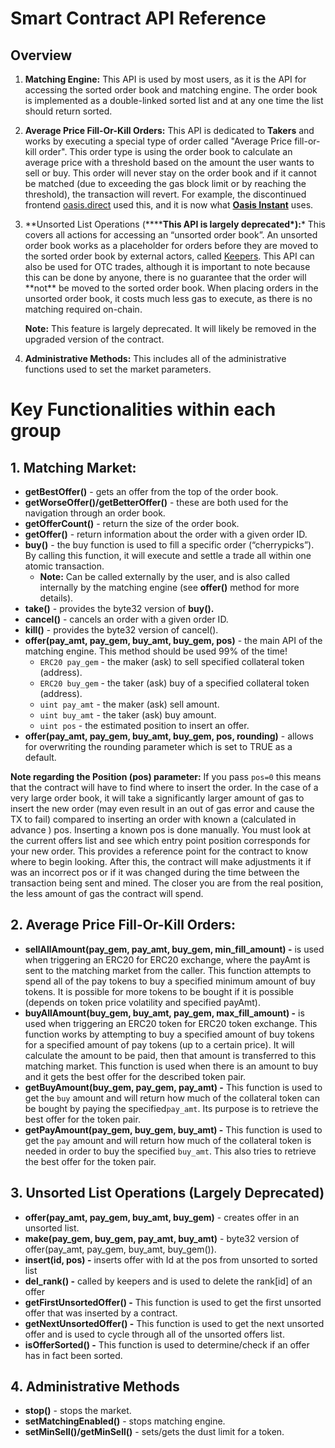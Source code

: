 
<DocsLayout>

# Smart Contract API Reference

## Overview

1. **Matching Engine:** This API is used by most users, as it is the API for accessing the sorted order book and matching engine. The order book is implemented as a double-linked sorted list and at any one time the list should return sorted.
2. **Average Price Fill-Or-Kill Orders:** This API is dedicated to **Takers** and works by executing a special type of order called "Average Price fill-or-kill order". This order type is using the order book to calculate an average price with a threshold based on the amount the user wants to sell or buy. This order will never stay on the order book and if it cannot be matched (due to exceeding the gas block limit or by reaching the threshold), the transaction will revert. For example, the discontinued frontend [oasis.direct](https://oasis.direct) used this, and it is now what **[Oasis Instant](http://oasis.app/instant)** uses.
3. **Unsorted List Operations (\*\*\*\***This API is largely deprecated\*):**\* This covers all actions for accessing an “unsorted order book”. An unsorted order book works as a placeholder for orders before they are moved to the sorted order book by external actors, called [Keepers](https://github.com/makerdao/developerguides/blob/master/keepers/auctions/auctions-101.md#keepers). This API can also be used for OTC trades, although it is important to note because this can be done by anyone, there is no guarantee that the order will **not\*\* be moved to the sorted order book. When placing orders in the unsorted order book, it costs much less gas to execute, as there is no matching required on-chain.

   **Note:** This feature is largely deprecated. It will likely be removed in the upgraded version of the contract.

4. **Administrative Methods:** This includes all of the administrative functions used to set the market parameters.

# Key Functionalities within each group

## 1. Matching Market:

- **getBestOffer()** - gets an offer from the top of the order book.
- **getWorseOffer()/getBetterOffer()** - these are both used for the navigation through an order book.
- **getOfferCount()** - return the size of the order book.
- **getOffer()** - return information about the order with a given order ID.
- **buy()** - the buy function is used to fill a specific order (“cherrypicks”). By calling this function, it will execute and settle a trade all within one atomic transaction.
  - **Note:** Can be called externally by the user, and is also called internally by the matching engine (see **offer()** method for more details).
- **take()** - provides the byte32 version of **buy().**
- **cancel()** - cancels an order with a given order ID.
- **kill()** - provides the byte32 version of cancel().
- **offer(pay_amt, pay_gem, buy_amt, buy_gem, pos)** - the main API of the matching engine. This method should be used 99% of the time!
  - `ERC20 pay_gem` - the maker (ask) to sell specified collateral token (address).
  - `ERC20 buy_gem` - the taker (ask) buy of a specified collateral token (address).
  - `uint pay_amt` - the maker (ask) sell amount.
  - `uint buy_amt` - the taker (ask) buy amount.
  - `uint pos` - the estimated position to insert an offer.
- **offer(pay_amt, pay_gem, buy_amt, buy_gem, pos, rounding)** - allows for overwriting the rounding parameter which is set to TRUE as a default.

**Note regarding the Position (pos) parameter:** If you pass `pos=0` this means that the contract will have to find where to insert the order. In the case of a very large order book, it will take a significantly larger amount of gas to insert the new order (may even result in an out of gas error and cause the TX to fail) compared to inserting an order with known a (calculated in advance ) pos. Inserting a known pos is done manually. You must look at the current offers list and see which entry point position corresponds for your new order. This provides a reference point for the contract to know where to begin looking. After this, the contract will make adjustments it if was an incorrect pos or if it was changed during the time between the transaction being sent and mined. The closer you are from the real position, the less amount of gas the contract will spend.

## 2. Average Price Fill-Or-Kill Orders:

- **sellAllAmount(pay_gem, pay_amt, buy_gem, min_fill_amount) -** is used when triggering an ERC20 for ERC20 exchange, where the payAmt is sent to the matching market from the caller. This function attempts to spend all of the pay tokens to buy a specified minimum amount of buy tokens. It is possible for more tokens to be bought if it is possible (depends on token price volatility and specified payAmt).
- **buyAllAmount(buy_gem, buy_amt, pay_gem, max_fill_amount) -** is used when triggering an ERC20 token for ERC20 token exchange. This function works by attempting to buy a specified amount of buy tokens for a specified amount of pay tokens (up to a certain price). It will calculate the amount to be paid, then that amount is transferred to this matching market. This function is used when there is an amount to buy and it gets the best offer for the described token pair.
- **getBuyAmount(buy_gem, pay_gem, pay_amt) -** This function is used to get the `buy` amount and will return how much of the collateral token can be bought by paying the specified`pay_amt`. Its purpose is to retrieve the best offer for the token pair.
- **getPayAmount(pay_gem, buy_gem, buy_amt) -** This function is used to get the `pay` amount and will return how much of the collateral token is needed in order to buy the specified `buy_amt`. This also tries to retrieve the best offer for the token pair.

## 3. Unsorted List Operations (Largely Deprecated)

- **offer(pay_amt, pay_gem, buy_amt, buy_gem)** - creates offer in an unsorted list.
- **make(pay_gem, buy_gem, pay_amt, buy_amt)** - byte32 version of offer(pay_amt, pay_gem, buy_amt, buy_gem()).
- **insert(id, pos) -** inserts offer with Id at the pos from unsorted to sorted list
- **del_rank() -** called by keepers and is used to delete the rank[id] of an offer
- **getFirstUnsortedOffer() -** This function is used to get the first unsorted offer that was inserted by a contract.
- **getNextUnsortedOffer() -** This function is used to get the next unsorted offer and is used to cycle through all of the unsorted offers list.
- **isOfferSorted() -** This function is used to determine/check if an offer has in fact been sorted.

## 4. Administrative Methods

- **stop()** - stops the market.
- **setMatchingEnabled()** - stops matching engine.
- **setMinSell()/getMinSell()** - sets/gets the dust limit for a token.

</DocsLayout>
